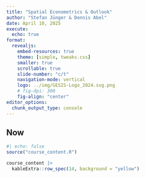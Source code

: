 ```yaml
---
title: "Spatial Econometrics & Outlook"
author: "Stefan Jünger & Dennis Abel"
date: April 10, 2025
execute:
  echo: true
format:
  revealjs:
    embed-resources: true
    theme: [simple, tweaks.css]
    smaller: true
    scrollable: true
    slide-number: "c/t"
    navigation-mode: vertical
    logo: ../img/GESIS-Logo_2024.svg.png
    # fig-dpi: 300
    fig-align: "center"
editor_options: 
  chunk_output_type: console
---
```


## Now

```r
#| echo: false
source("course_content.R") 

course_content |> 
  kableExtra::row_spec(14, background = "yellow")
```